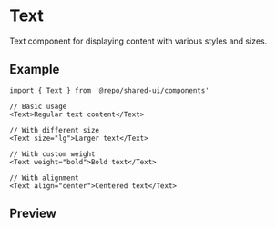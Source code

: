 
<Meta of={Stories} />

# Text

Text component for displaying content with various styles and sizes.

## Example

```tsx
import { Text } from '@repo/shared-ui/components'

// Basic usage
<Text>Regular text content</Text>

// With different size
<Text size="lg">Larger text</Text>

// With custom weight
<Text weight="bold">Bold text</Text>

// With alignment
<Text align="center">Centered text</Text>
```

## Preview

<Primary />

